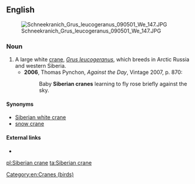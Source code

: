 ==English==
[[File:Schneekranich Grus leucogeranus 090501 We 147.JPG|thumb|upright]]
===Noun===
{{en-noun|head=[[Siberian]] [[crane]]}}

# A large white [[crane]], ''[[Grus leucogeranus]]'', which breeds in Arctic Russia and western Siberia.
#*'''2006''', Thomas Pynchon, ''Against the Day'', Vintage 2007, p. 870:
#*:Baby '''Siberian cranes''' learning to fly rose briefly against the sky.

====Synonyms====
* [[Siberian white crane]]
* [[snow crane]]
====External links====
* {{pedia}}
[[Category:en:Cranes (birds)]]

[[pl:Siberian crane]]
[[ta:Siberian crane]]